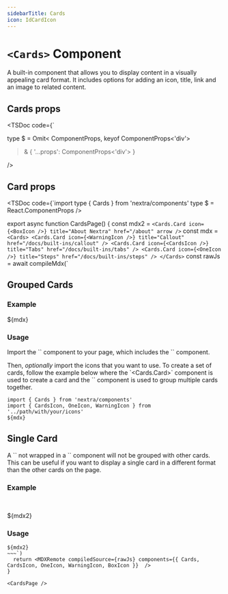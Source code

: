 ```yaml
---
sidebarTitle: Cards
icon: IdCardIcon
---
```



# `<Cards>` Component

A built-in component that allows you to display content in a visually appealing card format. It
includes options for adding an icon, title, link and an image to related content.

## Cards props

<TSDoc
  code={`

type $ = Omit<
 ComponentProps<typeof Cards>,
 keyof ComponentProps<'div'>
> & {
 '...props': ComponentProps<'div'>
}

/>

## Card props

<TSDoc
  code={`import type { Cards } from 'nextra/components'
type $ = React.ComponentProps<typeof Cards.Card>
/>

export async function CardsPage() {
  const mdx2 = `<Cards.Card
  icon={<BoxIcon />}
  title="About Nextra"
  href="/about"
  arrow
/>`
  const mdx = `
<Cards>
  <Cards.Card
    icon={<WarningIcon />}
    title="Callout"
    href="/docs/built-ins/callout"
  />
  <Cards.Card
    icon={<CardsIcon />}
    title="Tabs"
    href="/docs/built-ins/tabs"
  />
  <Cards.Card
    icon={<OneIcon />}
    title="Steps"
    href="/docs/built-ins/steps"
  />
</Cards>`
  const rawJs = await compileMdx(`
## Grouped Cards

### Example

${mdx}

### Usage

Import the \`<Cards>\` component to your page, which includes the \`<Card>\` component.

Then, _optionally_ import the icons that you want to use. To create a set of cards, follow the
example below where the \`<Cards.Card>\` component is used to create a card and the \`<Cards>\`
component is used to group multiple cards together.

~~~mdx filename="MDX"
import { Cards } from 'nextra/components'
import { CardsIcon, OneIcon, WarningIcon } from '../path/with/your/icons'
${mdx}
~~~

## Single Card

A \`<Card>\` not wrapped in a \`<Cards>\` component will not be grouped with other cards. This can
be useful if you want to display a single card in a different format than the other cards on the
page.

### Example

<br/>

${mdx2}

### Usage

~~~mdx filename="MDX"
${mdx2}
~~~`)
  return <MDXRemote compiledSource={rawJs} components={{ Cards, CardsIcon, OneIcon, WarningIcon, BoxIcon }}  />
}

<CardsPage />
